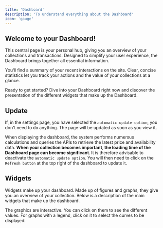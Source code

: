 ```yaml
---
title: 'Dashboard'
description: 'To understand everything about the Dashboard'
icon: 'gauge'
---
```


## Welcome to your Dashboard!

This central page is your personal hub, giving you an overview of your collections and transactions. Designed to simplify your user experience, the Dashboard brings together all essential information.

You'll find a summary of your recent interactions on the site. Clear, concise statistics let you track your actions and the value of your collections at a glance.

Ready to get started? Dive into your Dashboard right now and discover the presentation of the different widgets that make up the Dashboard.

## Update

If, in the settings page, you have selected the `automatic update option`, you don't need to do anything. The page will be updated as soon as you view it.

When displaying the dashboard, the system performs numerous calculations and queries the APIs to retrieve the latest price and availability data. **When your collection becomes important, the loading time of the Dashboard page can become significant**. It is therefore advisable to deactivate the `automatic update option`. You will then need to click on the `Refresh button` at the top right of the dashboard to update it.

## Widgets

Widgets make up your dashboard. Made up of figures and graphs, they give you an overview of your collection. Below is a description of the main widgets that make up the dashboard.

<Tip>The graphics are interactive. You can click on them to see the different values. For graphs with a legend, click on it to select the curves to be displayed.</Tip>

<DashboardWidgets />